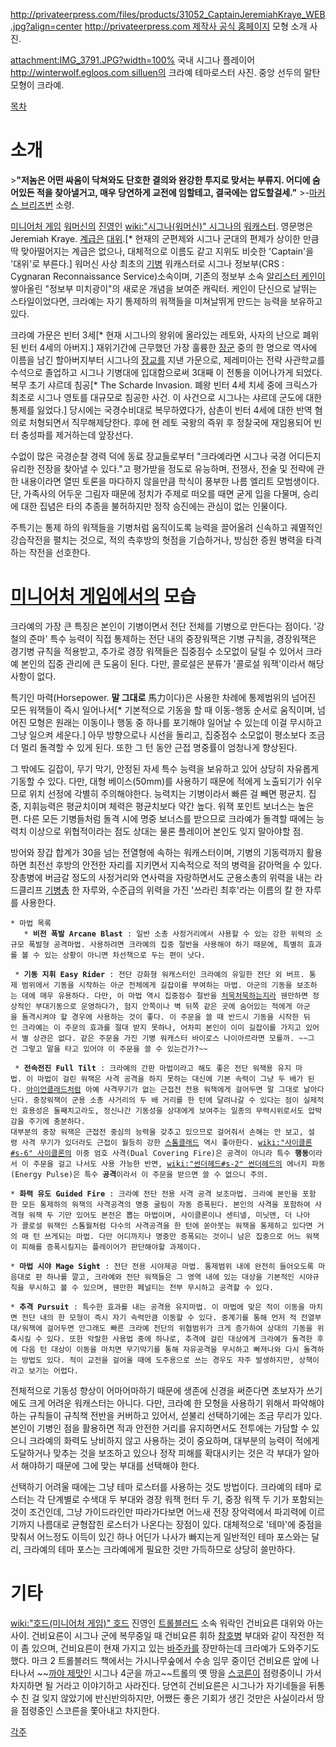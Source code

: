 http://privateerpress.com/files/products/31052_CaptainJeremiahKraye_WEB.jpg?align=center
[[http://privateerpress.com 제작사 공식 홈페이지]] 모형 소개 사진.

attachment:IMG_3791.JPG?width=100%
국내 시그나 플레이어 [[http://winterwolf.egloos.com silluen]]의 크라예 테마로스터 사진. 중앙 선두의 말탄 모형이 크라예.

[[목차]]


= 소개 =
>'''"저놈은 어떤 싸움이 닥쳐와도 단호한 결의와 완강한 투지로 맞서는 부류지. 어디에 숨어있든 적을 찾아낼거고, 매우 당연하게 교전에 임할테고, 결국에는 압도할걸세."'''
>-[[마커스 브리즈번]] 소령.

[[미니어처 게임]] [[워머신]]의 [[진영]]인 [[wiki:"시그나(워머신)" 시그나]]의 [[워캐스터]]. 영문명은 Jeremiah Kraye. [[계급]]은 [[대위]].[* 현재의 군편제와 시그나 군대의 편제가 상이한 만큼 딱 맞아떨어지는 계급은 없으나, 대체적으로 이름도 같고 지위도 비슷한 'Captain'을 '대위'로 부른다.] 워머신 사상 최초의 [[기병]] 워캐스터로 시그나 정보부(CRS : Cygnaran Reconnaissance Service)소속이며, 기존의 정보부 소속 [[알리스터 케인]]이 쌓아올린 "정보부 미치광이"의 새로운 개념을 보여준 캐릭터. 케인이 단신으로 날뛰는 스타일이었다면, 크라예는 자기 통제하의 워잭들을 미쳐날뛰게 만드는 능력을 보유하고 있다.

크라예 가문은 빈터 3세[* 현재 시그나의 왕위에 올라있는 레토와, 사자의 난으로 폐위된 빈터 4세의 아버지.] 재위기간에 근무했던 가장 훌륭한 [[장군]] 중의 한 명으로 역사에 이름을 남긴 할아버지부터 시그나의 [[장교]]를 지낸 가문으로, 제레미아는 전략 사관학교를 수석으로 졸업하고 시그나 기병대에 입대함으로써 3대째 이 전통을 이어나가게 되었다. 복무 초기 샤르데 침공[* The Scharde Invasion. 폐왕 빈터 4세 치세 중에 크릭스가 최초로 시그나 영토를 대규모로 침공한 사건. 이 사건으로 시그나는 샤르데 군도에 대한 통제를 잃었다.] 당시에는 국경수비대로 복무하였다가, 삼촌이 빈터 4세에 대한 반역 혐의로 처형되면서 직무해제당한다. 후에 현 레토 국왕의 즉위 후 정찰국에 재임용되어 빈터 충성파를 제거하는데 앞장선다. 

수없이 많은 국경순찰 경력 덕에 동료 장교들로부터 "크라예라면 시그나 국경 어디든지 유리한 전장을 찾아낼 수 있다."고 평가받을 정도로 유능하며, 전쟁사, 전술 및 전략에 관한 내용이라면 열띤 토론을 마다하지 않을만큼 학식이 풍부한 나름 엘리트 모범생이다. 단, 가족사의 어두운 그림자 때문에 정치가 주제로 떠오를 때면 굳게 입을 다물며, 승리에 대한 집념은 타의 추종을 불허하지만 정작 승진에는 관심이 없는 인물이다. 

주특기는 통제 하의 워잭들을 기병처럼 움직이도록 능력을 끌어올려 신속하고 궤멸적인 강습작전을 펼치는 것으로, 적의 측후방의 헛점을 기습하거나, 방심한 증원 병력을 타격하는 작전을 선호한다.


= [[미니어처 게임]]에서의 모습 =
크라예의 가장 큰 특징은 본인이 기병이면서 전단 전체를 기병으로 만든다는 점이다. '강철의 준마' 특수 능력이 직접 통제하는 전단 내의 중장워잭은 기병 규칙을, 경장워잭은 경기병 규칙을 적용받고, 추가로 경장 워잭들은 집중점수 소모없이 달릴 수 있어서 크라예 본인의 집중 관리에 큰 도움이 된다. 다만, 콜로설은 분류가 '콜로설 워잭'이라서 해당 사항이 없다.

특기인 마력(Horsepower. '''말 그대로''' 馬力이다)은 사용한 차례에 통제범위의 넘어진 모든 워잭들이 즉시 일어나서[* 기본적으로 기동을 할 때 이동-행동 순서로 움직이며, 넘어진 모형은 원래는 이동이나 행동 중 하나를 포기해야 일어날 수 있는데 이걸 무시하고 그냥 일으켜 세운다.] 아무 방향으로나 시선을 돌리고, 집중점수 소모없이 평소보다 조금 더 멀리 돌격할 수 있게 된다. 또한 그 턴 동안 근접 명중률이 엄청나게 향상된다. 

그 밖에도 길잡이, 무기 막기, 안정된 자세 특수 능력을 보유하고 있어 상당히 자유롭게 기동할 수 있다. 다만, 대형 베이스(50mm)를 사용하기 때문에 적에게 노출되기가 쉬우므로 위치 선정에 각별히 주의해야한다. 능력치는 기병이라서 빠른 걸 빼면 평균치. 집중, 지휘능력은 평균치이며 체력은 평균치보다 약간 높다. 워잭 포인트 보너스는 높은 편. 다른 모든 기병들처럼 돌격 시에 명중 보너스를 받으므로 크라예가 돌격할 때에는 능력치 이상으로 위협적이라는 점도 상대는 물론 플레이어 본인도 잊지 말아야할 점.

방어와 장갑 합계가 30을 넘는 전열형에 속하는 워캐스터이며, 기병의 기동력까지 활용하면 최전선 후방의 안전한 자리를 지키면서 지속적으로 적의 병력을 갉아먹을 수 있다. 장총병에 버금갈 정도의 사정거리와 연사력을 자랑하면서도 군용소총의 위력을 내는 라드클리프 [[기병총]] 한 자루와, 수준급의 위력을 가진 '쓰라린 최후'라는 이름의 칼 한 자루를 사용한다. 


 * 마법 목록
    * '''비전 폭발 Arcane Blast''' : 일반 소총 사정거리에서 사용할 수 있는 강한 위력의 소규모 폭발형 공격마법. 사용하려면 크라예의 집중 절반을 사용해야 하기 때문에, 특별히 효과를 볼 수 있는 상황이 아니면 차선책으로 두는 편이 낫다.

  * '''기동 지휘 Easy Rider''' : 전단 강화형 워캐스터인 크라예의 유일한 전단 외 버프. 통제 범위에서 기동을 시작하는 아군 전체에게 길잡이를 부여하는 마법. 아군의 기동을 보조하는 데에 매우 유용하다. 다만, 이 마법 역시 집중점수 절반을 [[처묵처묵]]하는지라 웬만하면 정상적인 부대기동으로 운영하다가, 험지 안쪽이나 벽 뒤쪽 같은 곳에 숨어있는 적에게 아군을 돌격시켜야 할 경우에 사용하는 것이 좋다. 이 주문을 쓸 때 반드시 기동을 시작한 뒤인 크라예는 이 주문의 효과를 절대 받지 못하나, 어차피 본인이 이미 길잡이를 가지고 있어서 별 상관은 없다. 같은 주문을 가진 기병 워캐스터 바이로스 나이아르라면 모를까. ~~그건 그렇고 말을 타고 있어야 이 주문을 쓸 수 있는건가?~~

  * '''전속전진 Full Tilt''' : 크라예의 간판 마법이라고 해도 좋은 전단 워잭용 유지 마법. 이 마법이 걸린 워잭은 사격 공격을 하지 못하는 대신에 기본 속력이 그냥 두 배가 된다. [[아이언클래드]]처럼 아예 사격무기가 없는 근접전 전용 워잭에게 걸어두면 말 그대로 날아다닌다. 중장워잭이 군용 소총 사거리의 두 배 거리를 한 턴에 달려나갈 수 있다는 점이 실제적인 효용성은 둘째치고라도, 정신나간 기동성을 상대에게 보여주는 일종의 무력시위로서도 압박감을 주기에 충분하다. 
 대부분의 중장 워잭은 근접전 중심의 능력을 갖추고 있으므로 걸어줘서 손해는 안 보고, 설령 사격 무기가 있더라도 근접이 월등히 강한 [[스톰클래드]] 역시 좋아한다. [[wiki:"사이클론#s-6" 사이클론]]의 이중 엄호 사격(Dual Covering Fire)은 공격이 아니라 특수 '''행동'''이라서 이 주문을 걸고 나서도 사용 가능한 반면, [[wiki:"썬더헤드#s-2" 썬더헤드]]의 에너지 파동(Energy Pulse)은 특수 '''공격'''이라서 이 주문을 받으면 쓸 수 없으니 주의.

 * '''화력 유도 Guided Fire''' : 크라예 전단 전용 사격 공격 보조마법. 크라예 본인을 포함한 모든 통제하의 워잭의 사격공격의 명중 굴림이 자동 증폭된다. 본인의 사격을 포함하여 사격형 워잭 두 기만 있어도 본전은 뽑는 마법이며, 사이클론이나 센티넬, 미닛맨, 더 나아가 콜로설 워잭인 스톰월처럼 다수의 사격공격을 한 턴에 쏟아붓는 워잭을 통제하고 있다면 거의 매 턴 쓰게되는 마법. 다만 어디까지나 명중만 증폭되는 것이니 남은 집중으로 어느 워잭이 피해를 증폭시킬지는 플레이어가 판단해야할 과제이다.

 * '''마법 시야 Mage Sight''' : 전단 전용 시야제공 마법. 통제범위 내에 완전히 들어오도록 마음대로 판 하나를 깔고, 크라예와 전단 워잭들은 그 영역 내에 있는 대상을 기본적인 시야규칙을 무시하고 볼 수 있으며, 웬만한 페널티는 전부 무시하고 공격할 수 있다.

 * '''추격 Pursuit''' : 특수한 효과를 내는 공격용 유지마법. 이 마법에 맞은 적이 이동을 마치면 전단 내의 한 모형이 즉시 자기 속력만큼 이동할 수 있다. 중계기를 통해 먼저 적 전열부대/워잭에 걸어두면 안그래도 빠른 크라예 전단의 위협범위가 크게 증가하여 상대의 기동을 위축시킬 수 있다. 또한 악랄한 사용법 중에 하나로, 추격에 걸린 대상에게 크라예가 돌격한 후에 다음 턴 대상이 이동을 마치면 무기막기를 통해 자유공격을 무시하고 빠져나와 다시 돌격하는 방법도 있다. 적이 교전을 걸어올 때에 도주용으로 쓰는 경우도 자주 발생하지만, 상책이라고 보기는 어렵다.

전체적으로 기동성 향상이 어마어마하기 때문에 생존에 신경을 써준다면 초보자가 쓰기에도 크게 어려운 워캐스터는 아니다. 다만, 크라예 한 모형을 사용하기 위해서 파악해야 하는 규칙들이 규칙책 전반을 커버하고 있어서, 섣불리 선택하기에는 조금 무리가 있다. 본인이 기병인 점을 활용하면 적과 안전한 거리를 유지하면서도 전투에는 가담할 수 있으니 크라예의 화력도 낭비하지 않고 사용하는 것이 중요하며, 대부분의 능력이 적에게 도달하거나 맞추는 것을 보조하고 있으나 정작 피해를 확대시키는 것은 각 부대가 알아서 해야하기 때문에 그에 맞는 부대를 선택해야 한다. 

선택하기 어려울 때에는 그냥 테마 로스터를 사용하는 것도 방법이다. 크라예의 테마 로스터는 각 단계별로 수색대 두 부대와 경장 워잭 헌터 두 기, 중장 워잭 두 기가 포함되는 것이 조건인데, 그냥 가이드라인만 따라가다보면 어느새 전장 장악력에서 파괴력에 이르기까지 나름대로 균형잡힌 로스터가 나온다는 장점이 있다. 대체적으로 '테마'에 중점을 맞춰서 어느정도 이득이 있긴 하나 어딘가 나사가 빠지는게 일반적인 테마 포스와는 달리, 크라예의 테마 포스는 크라예에게 필요한 것만 가득하므로 상당히 쓸만하다.

= 기타 =
[[wiki:"호드(미니어처 게임)" 호드]] 진영인 [[트롤블러드]] 소속 워락인 건비요른 대위와 아는 사이. 건비요른이 시그나 군에 복무중일 때 건비요른 휘하 [[참호병]] 부대와 같이 작전한 적이 좀 있으며, 건비요른이 현재 가지고 있는 [[바주카]]를 장만하는데 크라예가 도와주기도 했다. 마크 2 트롤블러드 책에서는 가시나무숲에서 수송 임무 중이던 건비요른 앞에 나타나서 ~~[[까야 제맛]]인 시그나 4군을 까고~~트롤의 옛 땅을 [[스코른]]이 점령중이니 가서 차지하면 될 거라고 이야기하고 사라진다. 당연히 건비요른은 시그나가 자기네들을 뒤통수 친 걸 잊지 않았기에 반신반의하지만, 어쨌든 좋은 기회가 생긴 것만은 사실이라서 땅을 점령중인 스코른을 쫓아내고 차지한다.

[[각주]]

